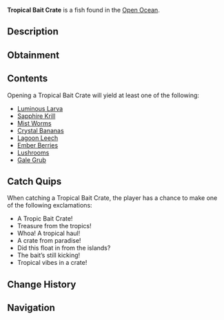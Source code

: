 {{FishInfobox
|image          = Tropical Bait Crate.png
|rarity         = Rare
|sea            = Second Sea
|location       = [[Open Ocean]]
|sublocation    = 
|sources        = Fishing Rod
|radar_location = 
|xp             = 50
|weather        = 
|time           = 
|season         = 
|bait           = Magnet
|base_weight    = 7
|base_value     = 80
|weight_range   = 0
|base_chance    = 15
|base_resil     = 110
}}
'''Tropical Bait Crate''' is a {{Rarity|Rare}} fish found in the [[Open Ocean]].

== Description ==
{{Description|A weathered wooden crate adorned with tropical leaves, designed to keep the bait fresh and lively. Likely drifted ashore from a fishing vessel exploring warm, exotic waters. The bait inside is vibrant and for the taking! Open it for a haul of tropical baits!|Bestiary Entry}}

== Obtainment ==
{{Description|Washed up from a tropical fishing expedition.|Bestiary Hint}}
{{Fish Availability|
Apex Fish Hunt/Apex Leviathan
Azure Lagoon
Emberreach/Freshwater Pond
Emberreach/Surrounding Ocean
Isle of New Beginnings
Lushgrove
Open Ocean
Open Ocean/Sea Leviathan
Pine Shoals
The Cursed Shores
Waveborne
|top_rods      = 
Fischer's Rod\795063.78\795063.78;
Fast Rod\793185.48\793185.48;
Plastic Rod\792650\792650;
Candy Cane Rod\790928.19\790928.19;
Magnet Rod\785002.13\793594.04;
Firefly Rod\115543.27\896787.5;
Adventurer's Rod\354964.19\835625;
Steady Rod\308025.41\560566.65;
Astralhook Rod\136077.85\703065.17;
Verdant Shear Rod\110188.76\368452.91;
Blazebringer Rod\101279.87\231336.09;
Free Spirit Rod\96879.86\220311.24;
Trident Rod\72169.21\167896.63;
Ethereal Prism Rod\69546.7\159685.58;
Seraphic Rod\67952.1\158085.81;
Rod Of The Exalted One\65687.92\150947.53;
No-Life Rod\65182.83\156788.44;
Rod Of The Forgotten Fang\64798.22\151221.72;
Rod Of The Depths\63882.73\150514.07;
Challenger's Rod\63160.85\151175.24;
Volcanic Rod\61284.84\149644.69;
Zeus Rod\61127.7\149260.98;
Depthseeker Rod\60149.23\149915.5;
Avalanche Rod\59951.72\149734.72
|recommended   = Astralhook Rod
}}

== Contents ==
Opening a Tropical Bait Crate will yield at least one of the following:
* [[Bait#Luminous Larva|Luminous Larva]]
* [[Bait#Sapphire Krill|Sapphire Krill]]
* [[Bait#Mist Worms|Mist Worms]]
* [[Bait#Crystal Bananas|Crystal Bananas]]
* [[Bait#Lagoon Leech|Lagoon Leech]]
* [[Bait#Ember Berries|Ember Berries]]
* [[Bait#Lushrooms|Lushrooms]]
* [[Bait#Gale Grub|Gale Grub]]

== Catch Quips ==
When catching a Tropical Bait Crate, the player has a chance to make one of the following exclamations:
* A Tropic Bait Crate!
* Treasure from the tropics!
* Whoa! A tropical haul!
* A crate from paradise!
* Did this float in from the islands?
* The bait’s still kicking!
* Tropical vibes in a crate!

== Change History ==
{{Change History|{{subst:Current Version}}}}

== Navigation ==
{{Fish Navbox|Open Ocean}}